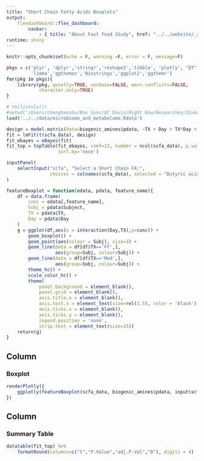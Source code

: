 ```yaml
---
title: "Short Chain Fatty Acids Boxplots"
output: 
    flexdashboard::flex_dashboard:
        navbar:
            - { title: "About Fast Food Study", href: "../../website/_site/mcb.html", align: left }
runtime: shiny 
---
```


```r
knitr::opts_chunk$set(echo = F, warning =F, error = F, message=F)
```

```r
pkgs = c('plyr', 'dplyr','stringr','reshape2','tibble', 'plotly', "DT",
         'limma','ggthemes','Biostrings','ggplot2','ggthemr')
for(pkg in pkgs){
    library(pkg, quietly=TRUE, verbose=FALSE, warn.conflicts=FALSE, 
            character.only=TRUE)
}
```

```r
# rm(list=ls())
#setwd('/Users/chenghaozhu/Box Sync/UC Davis/Right Now/Researches/Zivkovic Lab/Fast Food Study/Data/between_assays_analysis/R')
load('../../data/microbiome_and_metabolome.Rdata')
```

```r
design = model.matrix(data=biogenic_amines$pdata, ~TX + Day + TX*Day + Subject + 1)
fit = lmFit(t(scfa_data), design)
fit_ebayes = eBayes(fit)
fit_top = topTable(fit_ebayes, coef=13, number = ncol(scfa_data), p.value=13, 
                   sort.by='none')
```

```r
inputPanel(
    selectInput("scfa", "Select a Short Chain FA:",
                choices = colnames(scfa_data), selected = "Butyric acid")
)
```

```r
featureBoxplot = function(edata, pdata, feature_name){
    df = data.frame(
        conc = edata[,feature_name],
        Subj = pdata$Subject,
        TX = pdata$TX,
        Day = pdata$Day
    )
    g = ggplot(df,aes(x = interaction(Day,TX),y=conc)) +
        geom_boxplot() +
        geom_point(aes(colour = Subj), size=3) +
        geom_line(data = df[df$TX=='FF',], 
                  aes(group=Subj, colour=Subj)) +
        geom_line(data = df[df$TX=='Med',], 
                  aes(group=Subj, colour=Subj)) + 
        theme_hc() +
        scale_color_hc() +
        theme(
            panel.background = element_blank(),
            panel.grid = element_blank(),
            axis.title.x = element_blank(),
            axis.text.x = element_text(size=rel(1.5), color = 'black'),
            axis.ticks.x = element_blank(),
            axis.ticks.y = element_blank(),
            legend.position = 'none',
            strip.text = element_text(size=15))
    return(g)
}
```

Column 
-------------------------------------
    
### Boxplot

```r
renderPlotly({
    ggplotly(featureBoxplot(scfa_data, biogenic_amines$pdata, input$scfa))
})
```

Column 
-------------------------------------
    
### Summary Table

```r
datatable(fit_top) %>%
    formatRound(columns=c("t","P.Value","adj.P.Val","B"), digits = 4)
```
